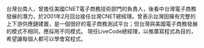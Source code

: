 {{expand|time=2014-12-01T09:49:01+00:00}}
{{unreferenced|time=2014-12-01T09:49:01+00:00}}
台灣台南人，曾擔任美國CNET電子商務技術部門的負責人，後看中台灣電子商務發展的潛力，於2001年2月回台接任台灣CNET總經理。曾表示台灣因擁有完整的上下游供應鏈建置，是一個很好的電子商務測試平台；但台灣與美國電子商務發展的模式不相同，應採用不同模式。
現任LiveCode總經理，以推廣寫程式為目的，希望讓每個人都可以學會寫程式。